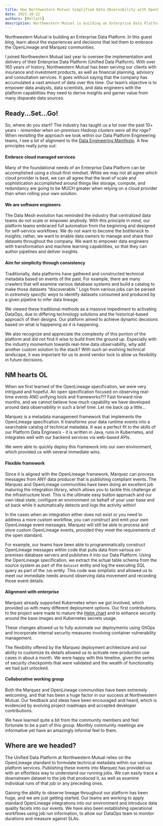 ```yaml
---
title: How Northwestern Mutual Simplified Data Observability with OpenLineage & Marquez
date: 2021-10-22
authors: [Mellott]
description: Northwestern Mutual is building an Enterprise Data Platform. In this guest blog, learn about the experiences and decisions that led them to embrace the OpenLineage and Marquez communities.
---
```

Northwestern Mutual is building an Enterprise Data Platform. In this guest blog, learn about the experiences and decisions that led them to embrace the OpenLineage and Marquez communities.

<!--truncate-->

I joined Northwestern Mutual last year to oversee the implementation and delivery of their Enterprise Data Platform (Unified Data Platform). With over 160 years of history, Northwestern Mutual has been serving our clients with insurance and investment products, as well as financial planning, advisory and consultation services. It goes without saying that the company has accumulated a vast amount of data over this time. Our team’s objective is to empower data analysts, data scientists, and data engineers with the platform capabilities they need to derive insights and garner value from many disparate data sources.

## Ready...Set...Go!

So, where do you start? The industry has taught us a lot over the past 10+ years - *remember when on-premises Hadoop clusters were all the rage*? When revisiting the approach we took within our Data Platform Engineering teams, I see a lot of alignment to the [Data Engineering Manifesto](https://connectingdots.xyz/blog/posts/2021/05/the-data-engineering-manifesto/). A few principles really jump out:

#### Embrace cloud managed services

Many of the foundational needs of an Enterprise Data Platform can be accomplished using a cloud-first mindset. While we may not all agree which cloud provider is best, we can all agree that the level of scale and sophistication accomplished around things like storage, compute, and redundancy are going to be MUCH greater when relying on a cloud provider than when rolling your own solution.

#### We are software engineers

The Data Mesh evolution has reminded the industry that centralized data teams do not scale or empower anybody. With this principle in mind, our platform teams embraced full automation from the beginning and designed for self-service workflows. We do not want to become the bottleneck to insights; rather, we want to enable data owners to manage and share their datasets throughout the company. We want to empower data engineers with transformation and machine learning capabilities, so that they can author pipelines and deliver insights.

#### Aim for simplicity through consistency

Traditionally, data platforms have gathered and constructed technical metadata based on events of the past. For example, there are many crawlers that will examine various database systems and build a catalog to make those datasets “discoverable.” Logs from various jobs can be parsed in *extremely specific ways* to identify datasets consumed and produced by a given pipeline to infer data lineage.

We viewed these traditional methods as a massive impediment to activating DataOps, due to differing technology solutions and the historical-based approach of their designs. Our platform aimed to achieve dynamic decisions based on what *is* happening *as it is* happening.

We also recognize and appreciate the complexity of this portion of the platform and did not find it wise to build from the ground up. Especially with the industry momentum towards real-time data observability, why add another custom solution to the stack? With such an evolving technical landscape, it was important for us to avoid vendor lock to allow us flexibility in future decisions.

## NM hearts OL

When we first learned of the OpenLineage specification, we were very intrigued and hopeful. An open specification focused on observing real-time events AND unifying tools and frameworks?!? Fast forward nine months, and we cannot believe how much capability we have developed around data observability in such a brief time. Let me back up a little...

Marquez is a metadata management framework that implements the OpenLineage specification. It transforms your data runtime events into a searchable catalog of technical metadata. It was a perfect fit to the skills of our Platform Data Engineers - it is written in Java, runs in Kubernetes, and integrates well with our backend services via web-based APIs.

We were able to quickly deploy this framework into our own environment, which provided us with several immediate wins.

#### Flexible framework

Since it is aligned with the OpenLineage framework, Marquez can process messages from ANY data producer that is publishing compliant events. The Marquez and OpenLineage communities have been doing an excellent job maturing the integration library, which allows you to tackle this challenge at the infrastructure level. This is the ultimate easy button approach and our own ideal state; configure an environment on behalf of your user base and sit back while it automatically detects and logs the activity within!

In the cases when an integration either does not exist or you need to address a more custom workflow, you can construct and emit your own OpenLineage event messages. Marquez will still be able to process and store custom OpenLineage events, provided they meet the requirements of the open standard.

For example, our teams have been able to programmatically construct OpenLineage messages within code that pulls data from various on-premises database servers and publishes it into our Data Platform. Using the OpenLineage specification, we extract the actual table schema from the source system as part of the `Dataset` entity and log the executing SQL query as part of the `Job` entity. This code was simplistic and allowed us to meet our immediate needs around observing data movement and recording those event details.

#### Alignment with enterprise

Marquez already supported Kubernetes when we got involved, which provided us with many different deployment options. Our first contributions to the project were made to mature the [Helm chart](https://github.com/MarquezProject/marquez/tree/main/chart) and to enhance security around the base images and Kubernetes secrets usage.

These changes allowed us to fully automate our deployments using GitOps and incorporate internal security measures involving container vulnerability management.

The flexibility offered by the Marquez deployment architecture and our ability to customize its details allowed us to activate new production use cases in about a month. We were happy with this timeline, given the series of security checkpoints that were validated and the wealth of functionality we had just unlocked.

#### Collaborative working group

Both the Marquez and OpenLineage communities have been extremely welcoming, and that has been a huge factor in our success at Northwestern Mutual. Our feedback and ideas have been encouraged and heard, which is evidenced by evolving project roadmaps and accepted developer contributions.

We have learned quite a bit from the community members and feel fortunate to be a part of this group. Monthly community meetings are informative yet have an amazingly informal feel to them.

## Where are we headed?

The Unified Data Platform at Northwestern Mutual relies on the OpenLineage standard to formulate technical metadata within our various platform services. Publishing these events into Marquez has provided us with an effortless way to understand our running jobs. We can easily trace a downstream dataset to the job that produced it, as well as examine individual runs of that job or any preceding ones.

Gaining the ability to observe lineage throughout our platform has been huge, and we are just getting started. Our teams are working to apply standard OpenLineage integrations into our environment and introduce data quality facets into our events. We have also been establishing operational workflows using job run information, to allow our DataOps team to monitor durations and measure against SLAs.
